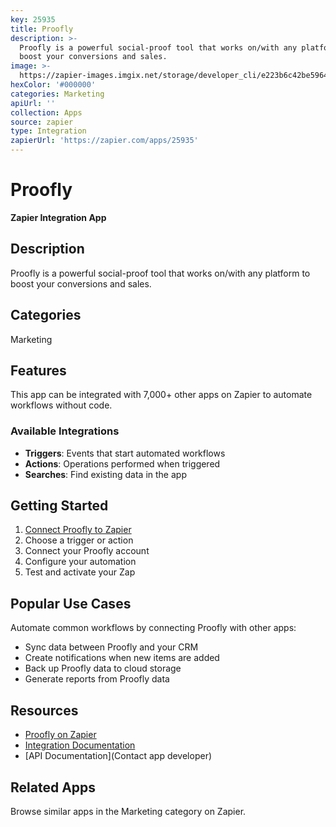 ```yaml
---
key: 25935
title: Proofly
description: >-
  Proofly is a powerful social-proof tool that works on/with any platform to
  boost your conversions and sales.
image: >-
  https://zapier-images.imgix.net/storage/developer_cli/e223b6c42be5964d162bc41792fc78c5_2.png?auto=format%2Ccompress&ixlib=python-3.0.0&q=50
hexColor: '#000000'
categories: Marketing
apiUrl: ''
collection: Apps
source: zapier
type: Integration
zapierUrl: 'https://zapier.com/apps/25935'
---
```

# Proofly

**Zapier Integration App**

## Description

Proofly is a powerful social-proof tool that works on/with any platform to boost your conversions and sales.

## Categories

Marketing

## Features

This app can be integrated with 7,000+ other apps on Zapier to automate workflows without code.

### Available Integrations

- **Triggers**: Events that start automated workflows
- **Actions**: Operations performed when triggered
- **Searches**: Find existing data in the app

## Getting Started

1. [Connect Proofly to Zapier](https://zapier.com/apps/25935)
2. Choose a trigger or action
3. Connect your Proofly account
4. Configure your automation
5. Test and activate your Zap

## Popular Use Cases

Automate common workflows by connecting Proofly with other apps:

- Sync data between Proofly and your CRM
- Create notifications when new items are added
- Back up Proofly data to cloud storage
- Generate reports from Proofly data

## Resources

- [Proofly on Zapier](https://zapier.com/apps/25935)
- [Integration Documentation](https://zapier.com/apps/25935/integrations)
- [API Documentation](Contact app developer)

## Related Apps

Browse similar apps in the Marketing category on Zapier.
